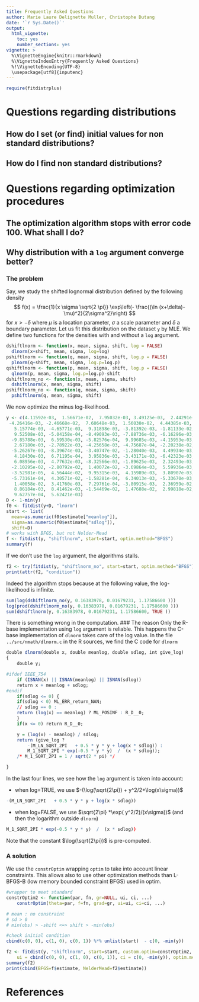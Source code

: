```yaml
---
title: Frequently Asked Questions
author: Marie Laure Delignette Muller, Christophe Dutang
date: '`r Sys.Date()`'
output:
  html_vignette:
    toc: yes
    number_sections: yes
vignette: >
  %\VignetteEngine{knitr::rmarkdown}
  %\VignetteIndexEntry{Frequently Asked Questions} 
  %!\VignetteEncoding{UTF-8}
  \usepackage[utf8]{inputenc}
---
```


```r
require(fitdistrplus)
```

# Questions regarding distributions

## How do I set (or find) initial values for non standard distributions?

## How do I find non standard distributions?

# Questions regarding optimization procedures

## The optimization algorithm stops with error code 100. What shall I do?

## Why distribution with a `log` argument converge better?
### The problem
Say, we study the shifted lognormal distribution defined by the following density
$$
f(x) = \frac{1}{x \sigma \sqrt{2 \pi}} \exp\left(- \frac{(\ln (x+\delta)- \mu)^2}{2\sigma^2}\right) 
$$
for $x>-\delta$ where $\mu$ is a location parameter, $\sigma$ a scale parameter and 
$\delta$ a boundary parameter.
Let us fit this distribution on the dataset `y` by MLE.
We define two functions for the densities with and without a `log` argument.
```r
dshiftlnorm <- function(x, mean, sigma, shift, log = FALSE) 
  dlnorm(x+shift, mean, sigma, log=log)
pshiftlnorm <- function(q, mean, sigma, shift, log.p = FALSE) 
  plnorm(q+shift, mean, sigma, log.p=log.p)
qshiftlnorm <- function(p, mean, sigma, shift, log.p = FALSE) 
  qlnorm(p, mean, sigma, log.p=log.p)-shift
dshiftlnorm_no <- function(x, mean, sigma, shift) 
  dshiftlnorm(x, mean, sigma, shift)
pshiftlnorm_no <- function(q, mean, sigma, shift) 
  pshiftlnorm(q, mean, sigma, shift)
```
We now optimize the minus log-likelihood.
```r
y <- c(4.11592e-03,  1.56671e-02,  7.95032e-03, 3.49125e-03,  2.44291e-02,  1.06261e-02,  7.80613e-03,
 -4.26416e-03, -2.46668e-02,  7.60648e-03,  1.56030e-02,  4.44385e-03,  1.44433e-02,  1.31314e-02,
   5.15774e-03, -4.65771e-03,  9.31898e-03, -3.81392e-03, -1.81133e-02, -1.53264e-02, -7.10242e-03,
   9.52508e-03, -5.04158e-04, -8.49093e-03, -7.88736e-03, -6.16296e-03,  8.44464e-03,  3.12538e-02,
  -9.85788e-03,  6.59530e-03, -5.82576e-04,  9.99685e-03, -4.15953e-03, -4.33652e-03,  1.55462e-03,
   2.67180e-03, -2.78922e-03, -4.25658e-03, -4.75687e-04, -2.20238e-02, -4.94825e-03, -1.50406e-04,
  -5.26267e-03, -8.39674e-03, -3.40747e-02, -1.28040e-03,  4.49934e-03, -2.81938e-03,  1.07720e-02,
   4.18430e-03,  6.71195e-04,  3.95836e-03, -3.43171e-03, -6.42323e-03, -7.62038e-03,  1.60927e-03,
   6.08956e-03,  4.77632e-03, -8.32566e-03, -1.89625e-03,  2.32493e-03,  1.22333e-02, -2.34109e-03,
  -2.10295e-02, -2.80792e-02,  1.40072e-02, -3.69864e-03,  5.59936e-03,  2.48201e-02,  2.27630e-03,
  -3.52981e-05,  4.56444e-02,  9.95315e-03,  4.15989e-03,  3.80907e-03, -1.85304e-03, -1.22425e-02,
  -5.73161e-04,  4.30571e-02, -1.58281e-04,  6.34013e-03, -5.33670e-03,  2.48910e-03,  2.95497e-03,
   1.40058e-02,  3.41760e-03,  7.29761e-04, -3.80915e-03,  2.36959e-02, -5.18242e-03,  9.35968e-03,
   8.86184e-03,  8.41462e-03, -1.54469e-02,  1.47688e-02,  2.99818e-02, -2.81632e-03, -2.65304e-02,
   9.62757e-04,  5.62421e-03)
D <- 1-min(y)
f0 <- fitdist(y+D, "lnorm")
start <- list(
  mean=as.numeric(f0$estimate["meanlog"]), 
  sigma=as.numeric(f0$estimate["sdlog"]), 
  shift=D)
# works with BFGS, but not Nelder-Mead
f <- fitdist(y, "shiftlnorm", start=start, optim.method="BFGS")
summary(f)
```
If we don't use the `log` argument, the algorithms stalls.
```r
f2 <- try(fitdist(y, "shiftlnorm_no", start=start, optim.method="BFGS"))
print(attr(f2, "condition"))
```
Indeed the algorithm stops because at the following value, the log-likelihood
is infinite.
```r
sum(log(dshiftlnorm_no(y, 0.16383978, 0.01679231, 1.17586600 )))
log(prod(dshiftlnorm_no(y, 0.16383978, 0.01679231, 1.17586600 )))
sum(dshiftlnorm(y, 0.16383978, 0.01679231, 1.17586600, TRUE ))
```
There is something wrong in the computation.
### The reason
Only the R-base implementation using `log` argument is reliable.
This happens the C-base implementation of `dlnorm` takes care of the log value.
In the file `../src/nmath/dlnorm.c`  in the R sources, we find the C code for
`dlnorm`
```r
double dlnorm(double x, double meanlog, double sdlog, int give_log)
{
    double y;

#ifdef IEEE_754
    if (ISNAN(x) || ISNAN(meanlog) || ISNAN(sdlog))
	return x + meanlog + sdlog;
#endif
    if(sdlog <= 0) {
	if(sdlog < 0) ML_ERR_return_NAN;
	// sdlog == 0 :
	return (log(x) == meanlog) ? ML_POSINF : R_D__0;
    }
    if(x <= 0) return R_D__0;

    y = (log(x) - meanlog) / sdlog;
    return (give_log ?
	    -(M_LN_SQRT_2PI   + 0.5 * y * y + log(x * sdlog)) :
	    M_1_SQRT_2PI * exp(-0.5 * y * y)  /	 (x * sdlog));
    /* M_1_SQRT_2PI = 1 / sqrt(2 * pi) */

}
```
In the last four lines, we see how the `log` argument is taken into account:

* when log=TRUE, we use $-(\log(\sqrt{2\pi}) + y^2/2+\log(x\sigma))$
```r
-(M_LN_SQRT_2PI   + 0.5 * y * y + log(x * sdlog))
```
* when log=FALSE, we use $\sqrt{2\pi} *\exp( y^2/2)/(x\sigma))$ (and then the logarithm outside `dlnorm`)
```r
M_1_SQRT_2PI * exp(-0.5 * y * y)  /	 (x * sdlog))
```
Note that the constant $\log(\sqrt{2\pi})$ is pre-computed.

### A solution
We use the `constrOptim` wrapping `optim` to take into account linear constraints.
This allows also to use other optimization methods than L-BFGS-B 
(low memory bounded constraint BFGS) used in optim.
```r
#wrapper to meet standard
constrOptim2 <- function(par, fn, gr=NULL, ui, ci, ...)
	constrOptim(theta=par, f=fn, grad=gr, ui=ui, ci=ci, ...)

# mean : no constraint
# sd > 0
# min(obs) > -shift <=> shift > -min(obs)

#check initial condition
cbind(c(0, 0), c(1, 0), c(0, 1)) %*% unlist(start)  - c(0, -min(y))

f2 <- fitdist(y, "shiftlnorm", start=start, custom.optim=constrOptim2, 
	ui = cbind(c(0, 0), c(1, 0), c(0, 1)), ci = c(0, -min(y)), optim.method="Nelder-Mead")
summary(f2)
print(cbind(BFGS=f$estimate, NelderMead=f2$estimate))
```


# References





